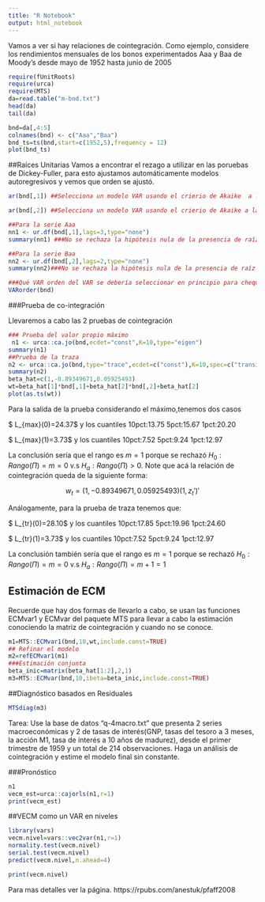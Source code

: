 ```yaml
---
title: "R Notebook"
output: html_notebook
---
```


Vamos a ver si hay relaciones de cointegración. Como ejemplo, considere los rendimientos mensuales de los bonos experimentados Aaa y Baa de Moody's desde mayo de 1952 hasta junio de 2005



```r
require(fUnitRoots)
require(urca)
require(MTS)
da=read.table("m-bnd.txt")
head(da)
tail(da)

bnd=da[,4:5]
colnames(bnd) <- c("Aaa","Baa")
bnd_ts=ts(bnd,start=c(1952,5),frequency = 12)
plot(bnd_ts)
```
##Raíces Unitarias
Vamos a encontrar el rezago a utilizar en las poruebas de Dickey-Fuller, para esto ajustamos automáticamente modelos autoregresivos y vemos que orden se ajustó.

```r
ar(bnd[,1]) ##Selecciona un modelo VAR usando el crierio de Akaike  a la serie Aaa

ar(bnd[,2]) ##Selecciona un modelo VAR usando el crierio de Akaike a la serie Baa

##Para la serie Aaa
nn1 <- ur.df(bnd[,1],lags=3,type="none")
summary(nn1) ###No se rechaza la hipótesis nula de la presencia de raíz unitaria

##Para la serie Baa
nn2 <- ur.df(bnd[,2],lags=2,type="none")
summary(nn2)###No se rechaza la hipótesis nula de la presencia de raíz unitaria

###Qué VAR orden del VAR se debería seleccionar en principio para chequear el rango de Co-integración?
VARorder(bnd)
```
###Prueba de co-integración

Llevaremos a cabo las 2 pruebas de cointegración

```r
### Prueba del valor propio máximo
 n1 <- urca::ca.jo(bnd,ecdet="const",K=10,type="eigen")
summary(n1)
##Prueba de la traza
n2 <- urca::ca.jo(bnd,type="trace",ecdet=c("const"),K=10,spec=c("transitory"))
summary(n2)
beta_hat=c(1,-0.89349671,0.05925493)
wt=beta_hat[1]*bnd[,1]+beta_hat[2]*bnd[,2]+beta_hat[2]
plot(as.ts(wt))
```
Para la salida de la prueba considerando el máximo,tenemos dos casos

$	L_{max}(0)=24.37$  y los cuantiles 10pct:13.75 5pct:15.67  1pct:20.20

$	L_{max}(1)=3.73$  y los cuantiles 10pct:7.52  5pct:9.24   1pct:12.97

La conclusión sería que el rango es $m=1$ porque se rechazó $H_0:Rango(\Pi)=m=0$ v.s $H_a:Rango(\Pi)>0$. Note que acá la relación de cointegración queda de la siguiente forma:

$$w_t=(1,-0.89349671,0.05925493)(1,z_t')'$$

Análogamente, para la prueba de traza tenemos que:

$	L_{tr}(0)=28.10$  y los cuantiles 10pct:17.85   5pct:19.96  1pct:24.60

$	L_{tr}(1)=3.73$  y los cuantiles 10pct:7.52  5pct:9.24   1pct:12.97

La conclusión también sería que el rango es $m=1$ porque se rechazó $H_0:Rango(\Pi)=m=0$ v.s $H_a:Rango(\Pi)=m+1=1$


## Estimación de ECM
Recuerde que hay dos formas de llevarlo a cabo, se usan las funciones ECMvar1 y ECMvar del paquete MTS para llevar a cabo la estimación conociendo la matriz de cointegración y cuando no se conoce.
```r
m1=MTS::ECMvar1(bnd,10,wt,include.const=TRUE)
## Refinar el modelo
m2=refECMvar1(m1)
###Estimación conjunta
beta_inic=matrix(beta_hat[1:2],2,1)
m3=MTS::ECMvar(bnd,10,ibeta=beta_inic,include.const=TRUE)
```
##Diagnóstico basados en Residuales
```r
MTSdiag(m3)
```

Tarea: Use la base de datos "q-4macro.txt" que presenta 2 series macroeconómicas y 2 de tasas de interés(GNP, tasas del tesoro a 3 meses, la acción M1, tasa de interés a 10 años de madurez), desde el primer trimestre de 1959 y un total de 214 observaciones. Haga un análisis de cointegración y estime el modelo final sin constante.

###Pronóstico

```r
n1
vecm_est=urca::cajorls(n1,r=1)
print(vecm_est)
```

##VECM como un VAR en niveles

```r
library(vars)
vecm.nivel=vars::vec2var(n1,r=1)
normality.test(vecm.nivel)
serial.test(vecm.nivel)
predict(vecm.nivel,n.ahead=4)
```

```r
print(vecm.nivel)
```
Para mas detalles ver la página. https://rpubs.com/anestuk/pfaff2008
